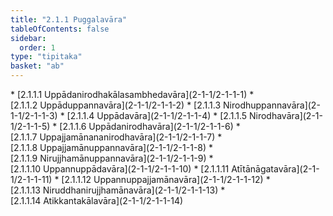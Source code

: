 ```yaml
---
title: "2.1.1 Puggalavāra"
tableOfContents: false
sidebar:
  order: 1
type: "tipitaka"
basket: "ab"
---
```



<DynamicBreadcrumb />



<TableOfContents>
* [2.1.1.1 Uppādanirodhakālasambhedavāra](2-1-1/2-1-1-1)
* [2.1.1.2 Uppāduppannavāra](2-1-1/2-1-1-2)
* [2.1.1.3 Nirodhuppannavāra](2-1-1/2-1-1-3)
* [2.1.1.4 Uppādavāra](2-1-1/2-1-1-4)
* [2.1.1.5 Nirodhavāra](2-1-1/2-1-1-5)
* [2.1.1.6 Uppādanirodhavāra](2-1-1/2-1-1-6)
* [2.1.1.7 Uppajjamānananirodhavāra](2-1-1/2-1-1-7)
* [2.1.1.8 Uppajjamānuppannavāra](2-1-1/2-1-1-8)
* [2.1.1.9 Nirujjhamānuppannavāra](2-1-1/2-1-1-9)
* [2.1.1.10 Uppannuppādavāra](2-1-1/2-1-1-10)
* [2.1.1.11 Atītānāgatavāra](2-1-1/2-1-1-11)
* [2.1.1.12 Uppannuppajjamānavāra](2-1-1/2-1-1-12)
* [2.1.1.13 Niruddhanirujjhamānavāra](2-1-1/2-1-1-13)
* [2.1.1.14 Atikkantakālavāra](2-1-1/2-1-1-14)
</TableOfContents>